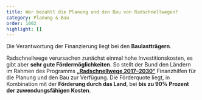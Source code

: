 ```yaml
---
title: Wer bezahlt die Planung und den Bau von Radschnellwegen?
category: Planung & Bau
order: 1002
highlight: []
---
```

Die Verantwortung der Finanzierung liegt bei den **Baulastträgern**.

Radschnellwege verursachen zunächst einmal hohe Investitionskosten, es gibt aber **sehr gute Fördermöglichkeiten**. So stellt der Bund den Ländern im Rahmen des Programms [**„Radschnellwege 2017–2030“**](https://www.bmvi.de/SharedDocs/DE/Anlage/StV/verwaltungsvereinbarung-radschnellwege.html) Finanzhilfen für die Planung und den Bau zur Verfügung. Die Förderquote liegt, in Kombination mit der **Förderung durch das Land**, bei **bis zu 90% Prozent der zuwendungsfähigen Kosten**.
